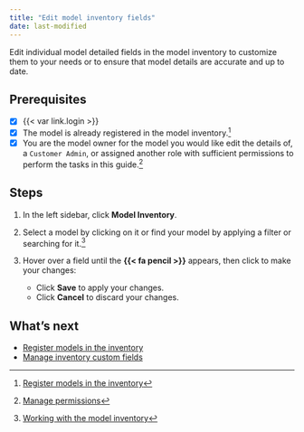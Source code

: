 ```yaml
---
title: "Edit model inventory fields"
date: last-modified
---
```


Edit individual model detailed fields in the model inventory to customize them to your needs or to ensure that model details are accurate and up to date. 

::: {.prereq}

## Prerequisites

- [x] {{< var link.login >}}
- [x] The model is already registered in the model inventory.[^1]
- [x] You are the model owner for the model you would like edit the details of, a `Customer Admin`, or assigned another role with sufficient permissions to perform the tasks in this guide.[^2]

:::

## Steps

1. In the left sidebar, click **Model Inventory**. 

2. Select a model by clicking on it or find your model by applying a filter or searching for it.[^3]

3. Hover over a field until the **{{< fa pencil >}}** appears, then click to make your changes:  

   - Click **Save** to apply your changes.
   - Click **Cancel** to discard your changes.

## What's next

- [Register models in the inventory](register-models-in-inventory.qmd)
- [Manage inventory custom fields](manage-inventory-custom-fields.qmd)


<!-- FOOTNOTES -->

[^1]: [Register models in the inventory](register-models-in-inventory.qmd)

[^2]: [Manage permissions](/guide/configuration/manage-permissions.qmd)

[^3]: [Working with the model inventory](/guide/model-inventory/working-with-model-inventory.qmd#search-filter-and-sort-models)
